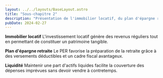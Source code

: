 ```yaml
---
layout: ../../layouts/BaseLayout.astro
title: "Sous-chapitre 2"
description: "Présentation de l'immobilier locatif, du plan d'épargne retraite et de la gestion de la liquidité."
pubDate: 2024-02-27
---
```


**Immobilier locatif**
L'investissement locatif génère des revenus réguliers tout en permettant de constituer un patrimoine tangible.

**Plan d'épargne retraite**
Le PER favorise la préparation de la retraite grâce à des versements déductibles et un cadre fiscal avantageux.

**Liquidité**
Maintenir une part d'actifs liquides facilite la couverture des dépenses imprévues sans devoir vendre à contretemps.

